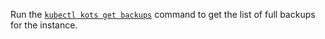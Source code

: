 Run the [`kubectl kots get backups`](/reference/kots-cli-get-backups) command to get the list of full backups for the instance.